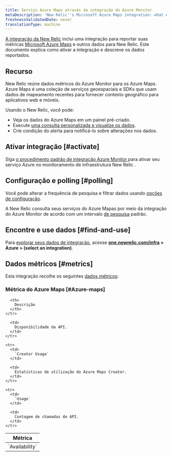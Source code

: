 ```yaml
---
title: Serviço Azure Maps através da integração do Azure Monitor
metaDescription: 'New Relic''s Microsoft Azure Maps integration: what data it reports and how to enable it.'
freshnessValidatedDate: never
translationType: machine
---
```


[A integração da New Relic](/docs/infrastructure/integrations-getting-started/getting-started/introduction-infrastructure-integrations) inclui uma integração para reportar suas métricas [Microsoft Azure Maps](https://azure.microsoft.com/en-in/products/azure-maps/) e outros dados para New Relic. Este documento explica como ativar a integração e descreve os dados reportados.

## Recurso

New Relic reúne dados métricos do Azure Monitor para os Azure Maps. Azure Maps é uma coleção de serviços geoespaciais e SDKs que usam dados de mapeamento recentes para fornecer contexto geográfico para aplicativos web e móveis.

Usando o New Relic, você pode:

* Veja os dados do Azure Maps em um painel pré-criado.
* Execute [uma consulta personalizada e visualize os dados](/docs/infrastructure/integrations-getting-started/getting-started/use-integration-data-new-relic-insights).
* Crie condição do alerta para notificá-lo sobre alterações nos dados.

## Ativar integração [#activate]

Siga [o procedimento padrão de integração Azure Monitor ](/docs/infrastructure/microsoft-azure-integrations/azure-integrations-list/azure-monitor)para ativar seu serviço Azure no monitoramento de infraestrutura New Relic .

## Configuração e polling [#polling]

Você pode alterar a frequência de pesquisa e filtrar dados usando [opções de configuração](/docs/infrastructure/microsoft-azure-integrations/azure-integrations-list/azure-monitor/#settings).

A New Relic consulta seus serviços do Azure Mapas por meio da integração do Azure Monitor de acordo com um intervalo [de pesquisa](/docs/infrastructure/microsoft-azure-integrations/azure-integrations-list/azure-monitor/#settings) padrão.

## Encontre e use dados [#find-and-use]

Para [explorar seus dados de integração](/docs/infrastructure/integrations/find-use-infrastructure-integration-data), acesse <DNT>**[one.newrelic.com/infra](https://one.newrelic.com/infra) > Azure > (select an integration)**</DNT>.

## Dados métricos [#metrics]

Esta integração recolhe os seguintes [dados métricos](/docs/infrastructure/integrations-getting-started/getting-started/understand-integration-data-data-types#metric):

### Métrica do Azure Maps [#Azure-maps]

<table>
  <thead>
    <tr>
      <th style={{ width: "300px" }}>
        Métrica
      </th>

      <th>
        Descrição
      </th>
    </tr>
  </thead>

  <tbody>
    <tr>
      <td>
        `Availability`
      </td>

      <td>
        Disponibilidade da API.
      </td>
    </tr>

    <tr>
      <td>
        `Creator Usage`
      </td>

      <td>
        Estatísticas de utilização do Azure Maps Creator.
      </td>
    </tr>

    <tr>
      <td>
        `Usage`
      </td>

      <td>
        Contagem de chamadas de API.
      </td>
    </tr>
  </tbody>
</table>